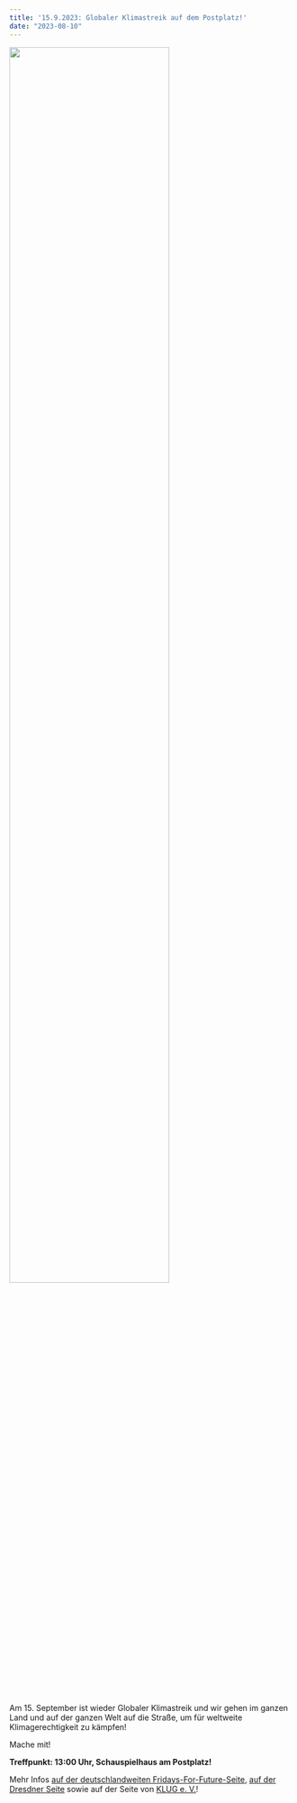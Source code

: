 ```yaml
---
title: '15.9.2023: Globaler Klimastreik auf dem Postplatz!'
date: "2023-08-10"
---
```


![](images/2023_08_10_global_climate_strike.jpg){width='75%' fig-align='center'}

Am 15. September ist wieder Globaler Klimastreik und wir gehen im ganzen Land und auf der ganzen Welt auf die Straße, um für weltweite Klimagerechtigkeit zu kämpfen!

Mache mit!

**Treffpunkt: 13:00 Uhr, Schauspielhaus am Postplatz!**

Mehr Infos [auf der deutschlandweiten Fridays-For-Future-Seite](https://fridaysforfuture.de/klimastreik/), [auf der Dresdner Seite](https://fffdd.de/aktion/2023-09-15-globaler-klimastreik/) sowie auf der Seite von [KLUG e. V.](https://www.klimawandel-gesundheit.de/globaler-klimastreik-am-15-september/)!
